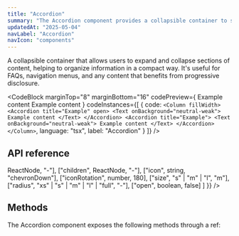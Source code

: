 ```yaml
---
title: "Accordion"
summary: "The Accordion component provides a collapsible container to show and hide content, saving space and improving user experience."
updatedAt: "2025-05-04"
navLabel: "Accordion"
navIcon: "components"
---
```


A collapsible container that allows users to expand and collapse sections of content, helping to organize information in a compact way. It's useful for FAQs, navigation menus, and any content that benefits from progressive disclosure.

<CodeBlock
  marginTop="8"
  marginBottom="16"
  codePreview={
    <Column fillWidth>
      <Accordion title="Example" open>
        <Text onBackground="neutral-weak">Example content</Text>
      </Accordion>
      <Accordion title="Example">
        <Text onBackground="neutral-weak">Example content</Text>
      </Accordion>
    </Column>
  }
  codeInstances={[
    {
      code:
`<Column fillWidth>
		<Accordion title="Example" open>
			<Text onBackground="neutral-weak">
				Example content
			</Text>
		</Accordion>
		<Accordion title="Example">
			<Text onBackground="neutral-weak">
				Example content
			</Text>
		</Accordion>
</Column>`,
      language: "tsx",
      label: "Accordion"
    }
  ]}
/>

## API reference

<Table
  marginTop="8"
  marginBottom="16"
  data={{
    headers: [
      { content: "Prop", key: "prop", sortable: true },
      { content: "Type", key: "type" },
      { content: "Default", key: "default" },
    ],
    rows: [
      ["title", <InlineCode>ReactNode</InlineCode>, "-"],
      ["children", <InlineCode>ReactNode</InlineCode>, "-"],
      ["icon", <InlineCode>string</InlineCode>, <InlineCode>"chevronDown"</InlineCode>],
      ["iconRotation", <InlineCode>number</InlineCode>, <InlineCode>180</InlineCode>],
      ["size", <InlineCode>"s" | "m" | "l"</InlineCode>, <InlineCode>"m"</InlineCode>],
      ["radius", <InlineCode>"xs" | "s" | "m" | "l" | "full"</InlineCode>, "-"],
      ["open", <InlineCode>boolean</InlineCode>, <InlineCode>false</InlineCode>]
    ]
  }}
/>

## Methods

The Accordion component exposes the following methods through a ref:

<Table
  marginTop="8"
  marginBottom="16"
  data={{
    headers: [
      { content: "Method", key: "method", sortable: true },
      { content: "Description", key: "description" }
    ],
    rows: [
      ["toggle()", "Toggles the accordion between open and closed states"],
      ["open()", "Opens the accordion, making its content visible"],
      ["close()", "Closes the accordion, hiding its content"]
    ]
  }}
/>

